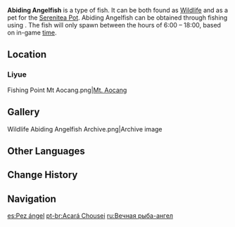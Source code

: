 {{About|the fish|the [[furnishing]]|Ornamental Abiding Angelfish}}
{{Item Infobox
|id           = 131016
|image        = Item Abiding Angelfish.png
|type         = Fish
|invCategory  = Materials
|lbFamily     = Fish
|lbGroup      = Butterflyfish
|lbType       = Wildlife
|location     = 
|rarity       = 3
|description  = A rare and valuable butterflyfish variant from [[Liyue]]. At present, it can only be found near water bodies around the abodes of the [[adepti]]. Its pale white lines are very striking, and it has greater longevity than other members of the species and is thus regarded to be a lucky fish blessed by the adepti.<br />Most people from Liyue will refuse to eat this fish on principle, given the common respect for the adepti, but some fear no such superstition and claim that eating these fish can help one extend one's years.
|source1      = [[Fishing]]
}}
'''Abiding Angelfish''' is a type of fish. It can be both found as [[Wildlife]] and as a pet for the [[Serenitea Pot]]. Abiding Angelfish can be obtained through fishing using {{Item|False Worm Bait|20}}. The fish will only spawn between the hours of 6:00 – 18:00, based on in-game [[time]].

==Location==
{{Main|Fishing Points}}

===Liyue===
<gallery hideaddbutton="true" captionalign="center">
Fishing Point Mt Aocang.png|[[Mt. Aocang]]
</gallery>

==Gallery==
<gallery hideaddbutton="true" captionalign="center">
Wildlife Abiding Angelfish Archive.png|Archive image
</gallery>

==Other Languages==
{{Other Languages
|en      = Abiding Angelfish
|zhs     = 长生仙
|zhs_rm  = Chángshēng-xiān
|zht     = 長生仙
|zht_rm  = Chángshēng-xiān
|zh_tl   = Longevity Immortal
|ja      = 長寿仙
|ja_rm   = Chouju-sen{{Assumed}}
|ja_tl   = Longevity Immortal
|ko      = {{tt|장수|長壽}} 나비 고기
|ko_rm   = Jangsu Nabi Gogi
|ko_tl   = Longevity Butterfly Fish
|es      = Pez ángel
|es_tl   = Angelfish
|fr      = Scalaire chousei
|fr_tl   = Chousei Angelfish
|fr_note = Chousei is the Sino-Japanese reading of the {{Lang|mini=1|zh-Hans=长生}}/{{Lang|mini=1|zh-Hant=長生|zh-Hant_rm=Chángshēng}} portion of the Chinese name.
|ru      = Вечная рыба-ангел
|ru_tl   = Everlasting Angelfish
|th      = Abiding Angelfish
|vi      = {{tt|Trường Sinh Tiên|長生仙}}
|vi_tl   = 
|de      = Langlebiger Kaiserfisch
|de_tl   = Enduring Angelfish
|id      = Abiding Angelfish
|pt      = Acará Chousei
|pt_tl   = 
}}

==Change History==
{{Change History|2.1}}

==Navigation==
{{Material Navbox|type=Fishing Materials|state=collapsed}}
{{Wildlife Navbox}}

[[es:Pez ángel]]
[[pt-br:Acará Chousei]]
[[ru:Вечная рыба-ангел]]